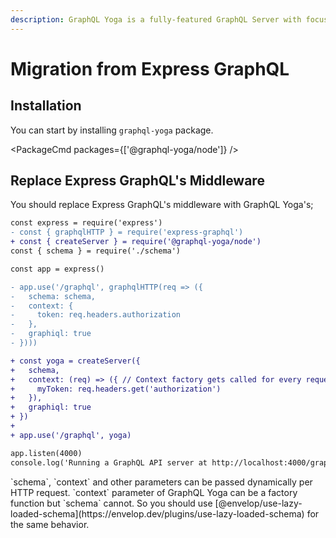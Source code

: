 ```yaml
---
description: GraphQL Yoga is a fully-featured GraphQL Server with focus on easy setup, performance & great developer experience.
---
```



# Migration from Express GraphQL

## Installation

You can start by installing `graphql-yoga` package.

<PackageCmd packages={['@graphql-yoga/node']} />

## Replace Express GraphQL's Middleware

You should replace Express GraphQL's middleware with GraphQL Yoga's;

```diff
const express = require('express')
- const { graphqlHTTP } = require('express-graphql')
+ const { createServer } = require('@graphql-yoga/node')
const { schema } = require('./schema')

const app = express()

- app.use('/graphql', graphqlHTTP(req => ({
-   schema: schema,
-   context: {
-     token: req.headers.authorization
-   },
-   graphiql: true
- })))

+ const yoga = createServer({
+   schema,
+   context: (req) => ({ // Context factory gets called for every request
+     myToken: req.headers.get('authorization')
+   }),
+   graphiql: true
+ })
+
+ app.use('/graphql', yoga)

app.listen(4000)
console.log('Running a GraphQL API server at http://localhost:4000/graphql')
```

<Callout>
  `schema`, `context` and other parameters can be passed dynamically per HTTP
  request. `context` parameter of GraphQL Yoga can be a factory function but
  `schema` cannot. So you should use
  [@envelop/use-lazy-loaded-schema](https://envelop.dev/plugins/use-lazy-loaded-schema)
  for the same behavior.
</Callout>
